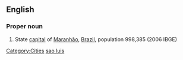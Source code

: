 ==English==

===Proper noun===
{{en-proper noun|sg=[[São]] [[Luis]]}}

# State [[capital]] of [[Maranhão]], [[Brazil]], population 998,385 (2006 IBGE)

[[Category:Cities]]
[[Category:English terms spelled with Ã|sao luis]]